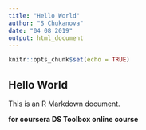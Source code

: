 ```yaml
---
title: "Hello World"
author: "S Chukanova"
date: "04 08 2019"
output: html_document
---
```


```r
knitr::opts_chunk$set(echo = TRUE)
```

## Hello World

This is an R Markdown document. 


**for coursera DS Toolbox online course**